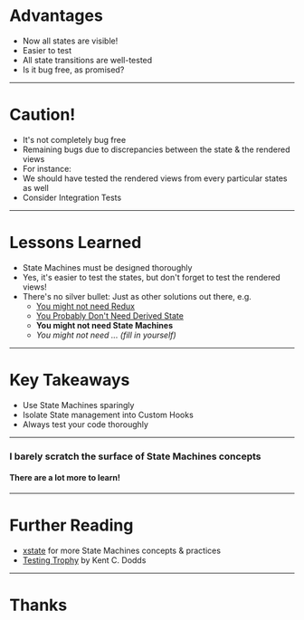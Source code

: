 
# Advantages

<ul>
  <Appear>
    <li>Now all states are visible!</li>
    <li>Easier to test</li>
    <li>All state transitions are well-tested</li>
    <li>Is it bug free, as promised?</li>
  </Appear>
</ul>

---

# Caution!

<ul>
  <li>It's not completely bug free</li>
  <Appear>
    <li>
      Remaining bugs due to discrepancies between the state & the rendered views
    </li>
    <li>For instance:</li>
    <li>
      We should have tested the rendered views from every particular states as
      well
    </li>
    <li>Consider Integration Tests</li>
  </Appear>
</ul>

---

# Lessons Learned

<ul>
  <Appear>
    <li>State Machines must be designed thoroughly</li>
    <li>
      Yes, it's easier to test the states, but don't forget to test the rendered
      views!
    </li>
    <li>
      There's no silver bullet: Just as other solutions out there, e.g.
      <ul>
        <li>
          <a href="https://medium.com/@dan_abramov/you-might-not-need-redux-be46360cf367">
            You might not need Redux
          </a>
        </li>
        <li>
          <a href="https://reactjs.org/blog/2018/06/07/you-probably-dont-need-derived-state.html">
            You Probably Don't Need Derived State
          </a>
        </li>
        <li>
          <strong>You might not need State Machines</strong>
        </li>
        <li>
          <em>You might not need ... (fill in yourself)</em>
        </li>
      </ul>
    </li>
  </Appear>
</ul>

---

# Key Takeaways

<ul>
  <Appear>
    <li>Use State Machines sparingly</li>
    <li>Isolate State management into Custom Hooks</li>
    <li>Always test your code thoroughly</li>
  </Appear>
</ul>

---

### I barely scratch the surface of State Machines concepts

#### There are a lot more to learn!

---

# Further Reading

- [xstate](https://xstate.js.org/docs/#why) for more State Machines concepts & practices
- [Testing Trophy](https://kentcdodds.com/blog/write-tests) by Kent C. Dodds

---

# Thanks
